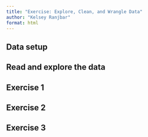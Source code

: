 ```yaml
---
title: "Exercise: Explore, Clean, and Wrangle Data"
author: "Kelsey Ranjbar"
format: html
---
```


## Data setup


## Read and explore the data


## Exercise 1


## Exercise 2


## Exercise 3